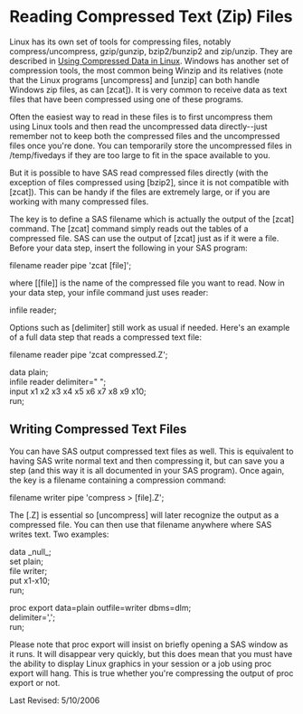 # Reading Compressed Text (Zip) Files

Linux has its own set of tools for compressing files, notably
compress/uncompress, gzip/gunzip, bzip2/bunzip2 and zip/unzip. They are
described in [Using Compressed Data in Linux](7-8.htm). Windows has
another set of compression tools, the most common being Winzip and its
relatives (note that the Linux programs [uncompress] and
[unzip] can both handle Windows zip files, as can
[zcat]). It is very common to receive data as text files
that have been compressed using one of these programs.

Often the easiest way to read in these files is to first uncompress them
using Linux tools and then read the uncompressed data directly\--just
remember not to keep both the compressed files and the uncompressed
files once you\'re done. You can temporarily store the uncompressed
files in /temp/fivedays if they are too large to fit in the space
available to you.

But it is possible to have SAS read compressed files directly (with the
exception of files compressed using [bzip2], since it is not
compatible with [zcat]). This can be handy if the files are
extremely large, or if you are working with many compressed files.

The key is to define a SAS filename which is actually the output of the
[zcat] command. The [zcat] command simply reads
out the tables of a compressed file. SAS can use the output of
[zcat] just as if it were a file. Before your data step,
insert the following in your SAS program:

filename reader pipe \'zcat [file]\';

where [[file]] is the name of the compressed
file you want to read. Now in your data step, your infile command just
uses reader:

infile reader;

Options such as [delimiter] still work as usual if needed.
Here\'s an example of a full data step that reads a compressed text
file:

filename reader pipe \'zcat compressed.Z\';

data plain;\
[infile reader delimiter=\" \";]{.indent3}\
[input x1 x2 x3 x4 x5 x6 x7 x8 x9 x10;]{.indent3}\
run;

## Writing Compressed Text Files

You can have SAS output compressed text files as well. This is
equivalent to having SAS write normal text and then compressing it, but
can save you a step (and this way it is all documented in your SAS
program). Once again, the key is a filename containing a compression
command:

filename writer pipe \'compress \> [file].Z\';

The [.Z] is essential so [uncompress] will later
recognize the output as a compressed file. You can then use that
filename anywhere where SAS writes text. Two examples:

data \_null\_;\
[set plain;]{.indent3}\
[file writer;]{.indent3}\
[put x1-x10;]{.indent3}\
run;

proc export data=plain outfile=writer dbms=dlm;\
[delimiter=\',\';]{.indent3}\
run;

Please note that proc export will insist on briefly opening a SAS window
as it runs. It will disappear very quickly, but this does mean that you
must have the ability to display Linux graphics in your session or a job
using proc export will hang. This is true whether you\'re compressing
the output of proc export or not.

Last Revised: 5/10/2006
